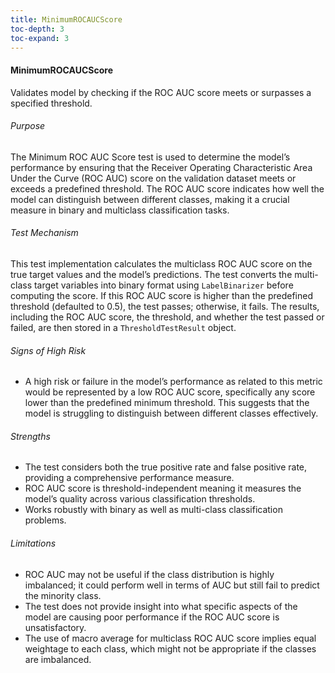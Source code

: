 ```yaml
---
title: MinimumROCAUCScore
toc-depth: 3
toc-expand: 3
---
```







#### MinimumROCAUCScore

Validates model by checking if the ROC AUC score meets or surpasses a specified threshold.

###### Purpose

The Minimum ROC AUC Score test is used to determine the model's performance by ensuring that the Receiver Operating
Characteristic Area Under the Curve (ROC AUC) score on the validation dataset meets or exceeds a predefined
threshold. The ROC AUC score indicates how well the model can distinguish between different classes, making it a
crucial measure in binary and multiclass classification tasks.

###### Test Mechanism

This test implementation calculates the multiclass ROC AUC score on the true target values and the model's
predictions. The test converts the multi-class target variables into binary format using `LabelBinarizer` before
computing the score. If this ROC AUC score is higher than the predefined threshold (defaulted to 0.5), the test
passes; otherwise, it fails. The results, including the ROC AUC score, the threshold, and whether the test passed
or failed, are then stored in a `ThresholdTestResult` object.

###### Signs of High Risk

- A high risk or failure in the model's performance as related to this metric would be represented by a low ROC AUC
score, specifically any score lower than the predefined minimum threshold. This suggests that the model is
struggling to distinguish between different classes effectively.

###### Strengths

- The test considers both the true positive rate and false positive rate, providing a comprehensive performance
measure.
- ROC AUC score is threshold-independent meaning it measures the model's quality across various classification
thresholds.
- Works robustly with binary as well as multi-class classification problems.

###### Limitations

- ROC AUC may not be useful if the class distribution is highly imbalanced; it could perform well in terms of AUC
but still fail to predict the minority class.
- The test does not provide insight into what specific aspects of the model are causing poor performance if the ROC
AUC score is unsatisfactory.
- The use of macro average for multiclass ROC AUC score implies equal weightage to each class, which might not be
appropriate if the classes are imbalanced.




 